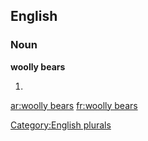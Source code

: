 
==English==

===Noun===
'''woolly bears'''

# {{plural of|[[woolly bear]]}}

[[Category:English plurals]]

[[ar:woolly bears]]
[[fr:woolly bears]]